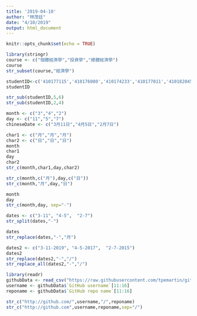 ```yaml
---
title: '2019-04-10'
author: "林茂廷"
date: "4/10/2019"
output: html_document
---
```


```r
knitr::opts_chunk$set(echo = TRUE)
```

```r
library(stringr)
course <- c("個體經濟學","投資學","總體經濟學")
course
str_subset(course,"經濟學")
```

```r
studentID<-c('410177115','410176080','410174233','410177011','410182045','410176014')
studentID
```

```r
str_sub(studentID,5,6)
str_sub(studentID,2,4)
```

```r
month <- c("3","4","2")
day <- c("11","5","7")
chineseDate <- c("3月11日","4月5日","2月7日")
```

```r
char1 <- c("月","月","月")
char2 <- c("日","日","日")
month
char1
day 
char2
str_c(month,char1,day,char2)
```

```r
str_c(month,c("月"),day,c("日"))
str_c(month,"月",day,"日")
```

```r
month
day
str_c(month,day, sep="-")
```

```r
dates <- c("3-11", "4-5",  "2-7")
str_split(dates,"-")
```

```r
dates
str_replace(dates,"-","月")
```

```r
dates2 <- c("3-11-2019", "4-5-2017",  "2-7-2015")
dates2
str_replace(dates2,"-","/")
str_replace_all(dates2,"-","/")
```

```r
library(readr)
githubData <- read_csv("https://raw.githubusercontent.com/tpemartin/github-data/master/githubData.csv")
username <- githubData$`GitHub username`[11:16]
reponame <- githubData$`GitHub repo name`[11:16]
```

```r
str_c("http://github.com/",username,"/",reponame)
str_c("http://github.com",username,reponame,sep="/")
```

